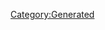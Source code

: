 {{Texts/Music
 |ID=136
 |MusicName=ROCK'N'ROLL FIRE
 |OfficialName=ROCK'N'ROLL FIRE
 |VocalName=Fire Bomber
 |VocalNameLF=Fire Bomber
 |Description=作品：マクロス ダイナマイト7<br/><br/>歌手：Fire Bomber<br/><br/>作詞：K.INOJO<br/>作曲：須藤英樹
 |BuyURL=https://recochoku.jp/song/S1001667272/single?ds=1002161349
 |StoryDesc=
 |StoryTitle=
 |BannerId=0
 |AnmStoreURL=
}}
[[Category:Generated]]
